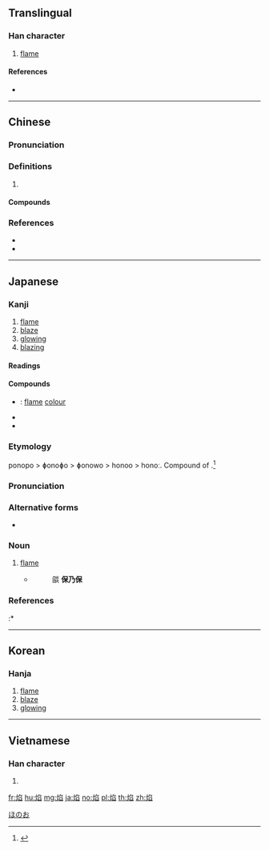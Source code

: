 {{also|焔|燄}}
==Translingual==

===Han character===
{{Han char|rn=86|rad=火|as=08|sn=12|four=97877|canj=FNHX|ids=⿰火臽}}

# [[flame]]

====References====
* {{Han ref|kx=0675.040|dkj=19141|dj=1086.150|hdz=32210.070|uh=7130|ud=28976|bh=B54B|bd=46411}}

----

==Chinese==
{{zh-forms|alt=焔,燄}}

===Pronunciation===
{{zh-pron
|m=yàn
|c=jim6,jim4
|mn=iām
|mc=y
|oc=y
|cat=
}}

===Definitions===
{{zh-hanzi}}

# {{rfdef|zh}}

====Compounds====
{{zh-der|光焰萬丈|內焰|冷焰|凶焰|勢焰|外焰|太陽閃焰|放焰口|敵焰|氣焰|氣焰囂張|氣焰熏天|氧化焰|氫氧焰|火焰|火焰山|火焰焰|烈焰|烈焰騰空|焰口|焰心|焰段|焰火|焰焰|焰硝|焰色分析|焰騰騰|紅焰|還原焰|飛蛾投焰|飛蛾赴焰}}

===References===
* {{R:twedu|A02415}}
* {{R:yue:Hanzi}}

----

==Japanese==

===Kanji===
{{ja-kanji|grade=|rs=火08}}

# [[flame]]
# [[blaze]]
# [[glowing]]
# [[blazing]]

====Readings====
{{ja-readings|goon=[[えん]] (en)|kanon=[[えん]] (en)|kun=[[ほのお]] (honō)}}

====Compounds====
* {{ja-r|焰色|えんしょく}}: [[flame]] [[colour]]
* {{ja-r|火焰|かえん}}
* {{ja-r|気焰|きえん}}

{{wikipedia|lang=ja}}
{{ja-kanjitab|ほのお|yomi=k}}

===Etymology===
ponopo > ɸonoɸo > ɸonowo > honoo > honoː. Compound of {{compound|火|tr1=ho|t1=fire|の|tr2=no|t2=possessive particle|穂|tr3=ho|t3=ear, head|lang=ja|sort=ほのお}}.<ref name="DJR">{{R:Daijirin}}</ref>

===Pronunciation===
{{ja-pron|yomi=k|ほのお|acc=1|acc_ref=DJR,NHK|acc2=2|acc2_ref=NHK}}

===Alternative forms===
* {{ja-l|炎}}

===Noun===
{{ja-noun|ほのお|hhira=ほのほ}}

# [[flame]]
#* {{RQ:Konkōmyō Saishōōkyō Ongi|5 (front)}}
#*: 燄 '''保乃保'''

===References===
<references/>
:* {{R:Konkōmyō Saishōōkyō Ongi}}

[[Category:ja:Fire|ほのお]]

----

==Korean==

===Hanja===
{{ko-hanja|hangeul=연|eumhun=|rv=yeon|mr=yŏn|y=yen}}

# [[flame]]
# [[blaze]]
# [[glowing]]

----

==Vietnamese==

===Han character===
{{vi-hantu|[[diễm]], [[diêm]], [[dim]]|rs=火08}}

# {{defn|lang=vi|sort=火08}}

[[fr:焰]]
[[hu:焰]]
[[mg:焰]]
[[ja:焰]]
[[no:焰]]
[[pl:焰]]
[[th:焰]]
[[zh:焰]]